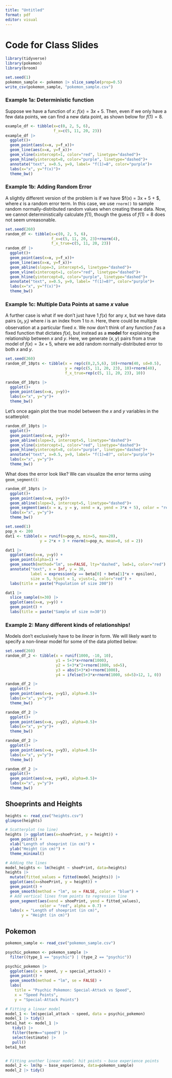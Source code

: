 ```yaml
---
title: "Untitled"
format: pdf
editor: visual
---
```


# Code for Class Slides

```r
library(tidyverse)
library(pokemon)
library(broom)

set.seed(1)
pokemon_sample <- pokemon |> slice_sample(prop=0.5)
write_csv(pokemon_sample, "pokemon_sample.csv")
```

### Example 1a: Deterministic function

Suppose we have a function of $x$: $f(x) = 3x + 5$. Then, even if we only have a few data points, we can find a new data point, as shown below for $f(1) = 8$.

```r
example_df <- tibble(x=c(0, 2, 5, 6),                      
                     f_x=c(5, 11, 20, 23))  
example_df |>   
  ggplot()+   
  geom_point(aes(x=x, y=f_x))+   
  geom_line(aes(x=x, y=f_x))+   
  geom_vline(xintercept=1, color="red", linetype="dashed")+   
  geom_hline(yintercept=8, color="purple", linetype="dashed")+   
  annotate("text", x=0.5, y=9, label= "f(1)=8", color="purple")+   
  labs(x="x", y="f(x)")+   
  theme_bw() 
```

### Example 1b: Adding Random Error

A slightly different version of the problem is if we have \$f(x) = 3x + 5 + \epsilon\$, where $\epsilon$ is a random error term. In this case, we use `rnorm()` to sample random normally-distributed random values when creating these data. Now, we cannot deterministically calculate $f(1)$, though the guess of $f(1) = 8$ does not seem unreasonable.

```r
set.seed(260) 
random_df <- tibble(x=c(0, 2, 5, 6),                     
                    f_x=c(5, 11, 20, 23)+rnorm(4),                     
                    f_x_true=c(5, 11, 20, 23))  
random_df |>   
  ggplot()+   
  geom_point(aes(x=x, y=f_x))+   
  geom_line(aes(x=x, y=f_x))+   
  geom_abline(slope=3, intercept=5, linetype="dashed")+   
  geom_vline(xintercept=1, color="red", linetype="dashed")+   
  geom_hline(yintercept=8, color="purple", linetype="dashed")+   
  annotate("text", x=0.5, y=9, label= "f(1)=8?", color="purple")+   
  labs(x="x", y="f(x)")+   
  theme_bw() 
```

### Example 1c: Multiple Data Points at same $x$ value

A further case is what if we don't just have 1 $f(x)$ for any $x$, but we have data pairs $(x_i, y_i)$ where $i$ is an index from $1$ to $n$. Here, there could be multiple observation at a particular fixed $x$. We now don't think of any function $f$ as a fixed function that dictates $f(x)$, but instead as a **model** for explaining the relationship between $x$ and $y$. Here, we generate $(x, y)$ pairs from a true model of $f(x) = 3x + 5$, where we add random normally-distributed error to both $x$ and $y$.

```r
set.seed(260)
random_df_10pts <- tibble(x = rep(c(0,2,5,6), 10)+rnorm(40, sd=0.5),
                          y = rep(c(5, 11, 20, 23), 10)+rnorm(40),
                          f_x_true=rep(c(5, 11, 20, 23), 10))

random_df_10pts |>   
  ggplot()+   
  geom_point(aes(x=x, y=y))+   
  labs(x="x", y="y")+   
  theme_bw() 
```

Let's once again plot the true model between the $x$ and $y$ variables in the scatterplot:

```r
random_df_10pts |>   
  ggplot()+   
  geom_point(aes(x=x, y=y))+  
  geom_abline(slope=3, intercept=5, linetype="dashed")+   
  geom_vline(xintercept=1, color="red", linetype="dashed")+   
  geom_hline(yintercept=8, color="purple", linetype="dashed")+   
  annotate("text", x=0.5, y=9, label= "f(1)=8?", color="purple")+   
  labs(x="x", y="y")+   
  theme_bw() 
```

What does the error look like? We can visualize the error terms using `geom_segment()`:

```r
random_df_10pts |>   
  ggplot()+   
  geom_point(aes(x=x, y=y))+ 
  geom_abline(slope=3, intercept=5, linetype="dashed")+  
  geom_segment(aes(x = x, y = y, xend = x, yend = 3*x + 5), color = "red") +  # Vertical lines
  labs(x="x", y="y")+   
  theme_bw() 
```

```r
set.seed(1)
pop_n <- 200
dat1 <- tibble(x = runif(n=pop_n, min=5, max=20), 
               y = 2*x + 3 + rnorm(n=pop_n, mean=0, sd = 2)) 

dat1 |>
  ggplot(aes(x=x, y=y)) +
  geom_point(alpha=1) +
  geom_smooth(method="lm", se=FALSE, lty="dashed", lwd=1, color="red") +
  annotate("text", x = Inf, y = 30, 
           label = expression(y == beta[0] + beta[1]*x + epsilon), 
           size = 5, hjust = 1, vjust=1, color="red") +
  labs(title = paste("Population of size 200"))

dat1 |> 
  slice_sample(n=30) |>
  ggplot(aes(x=x, y=y)) +
  geom_point() +
  labs(title = paste("Sample of size n=30"))
```

### Example 2: Many different kinds of relationships!

Models don't exclusively have to be *linear* in form. We will likely want to specify a non-linear model for some of the data plotted below:

```r
set.seed(260)
random_df_2 <- tibble(x = runif(1000, -10, 10),
                      y1 = 5+3*x+rnorm(1000),
                      y2 = 5+3*x^2+rnorm(1000, sd=5),
                      y3 = abs(5+3*x)+rnorm(1000),
                      y4 = ifelse(5+3*x+rnorm(1000, sd=5)>12, 1, 0))

random_df_2 |>   
  ggplot()+   
  geom_point(aes(x=x, y=y1), alpha=0.5)+   
  labs(x="x", y="y")+
  theme_bw() 
```

```r
random_df_2 |>   
  ggplot()+   
  geom_point(aes(x=x, y=y2), alpha=0.5)+   
  labs(x="x", y="y")+   
  theme_bw() 
```

```r
random_df_2 |>   
  ggplot()+   
  geom_point(aes(x=x, y=y3), alpha=0.5)+   
  labs(x="x", y="y")+   
  theme_bw() 
```

```r
random_df_2 |>   
  ggplot()+   
  geom_point(aes(x=x, y=y4), alpha=0.5)+   
  labs(x="x", y="y")+   
  theme_bw()
```

## Shoeprints and Heights

```r
heights <- read_csv("heights.csv")
glimpse(heights)

# Scatterplot (no line)
heights |> ggplot(aes(x=shoePrint, y = height)) +
  geom_point() +
  xlab("Length of shoeprint (in cm)") +
  ylab("Height (in cm)") +
  theme_minimal()

# Adding the lines
model_heights <- lm(height ~ shoePrint, data=heights)
heights |> 
  mutate(fitted_values = fitted(model_heights)) |>
  ggplot(aes(x=shoePrint, y = height)) +
  geom_point() +
  geom_smooth(method = "lm", se = FALSE, color = "blue") +
  # Add vertical lines from points to regression line
  geom_segment(aes(xend = shoePrint, yend = fitted_values), 
               color = "red", alpha = 0.7) +
  labs(x = "Length of shoeprint (in cm)", 
       y = "Height (in cm)")
```

## Pokemon

```r
pokemon_sample <- read_csv("pokemon_sample.csv")

psychic_pokemon <- pokemon_sample |> 
  filter((type_1 == "psychic") | (type_2 == "psychic"))

psychic_pokemon |>
  ggplot(aes(x = speed, y = special_attack)) +
  geom_point() + 
  geom_smooth(method = "lm", se = FALSE) +
  labs(
    title = "Psychic Pokemon: Special-Attack vs Speed",
    x = "Speed Points",
    y = "Special-Attack Points")

# Fitting a linear model
model_1 <- lm(special_attack ~ speed, data = psychic_pokemon)
model_1 |> tidy()
beta1_hat <- model_1 |> 
   tidy() |>
   filter(term=="speed") |> 
   select(estimate) |>
   pull()
beta1_hat


# Fitting another linear model: hit points ~ base experience points
model_2 <- lm(hp ~ base_experience, data=pokemon_sample)
model_2 |> tidy()


```
